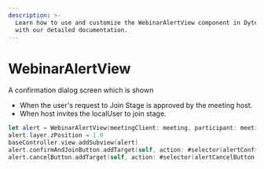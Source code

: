 ```yaml
---
description: >-
  Learn how to use and customize the WebinarAlertView component in Dyte's iOS UiKit
  with our detailed documentation.
---
```


# WebinarAlertView

A confirmation dialog screen which is shown

- When the user's request to Join Stage is approved by the meeting host.
- When host invites the localUser to join stage.

```swift
let alert = WebinarAlertView(meetingClient: meeting, participant: meeting.localUser)
alert.layer.zPosition = 1.0
baseController.view.addSubview(alert)
alert.confirmAndJoinButton.addTarget(self, action: #selector(alertConfirmAndJoinClick(button:)), for: .touchUpInside)
alert.cancelButton.addTarget(self, action: #selector(alertCancelButton(button:)), for: .touchUpInside)
```

<head>
  <title>iOS WebinarAlertView</title>
</head>
